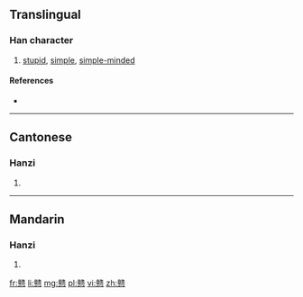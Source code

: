{{also|戇}}
==Translingual==

===Han character===
{{Han char|rn=61|rad=心|as=21|sn=25|four=|canj=卜人心 (YOP)|ids=⿱[[赣]][[心]]}}

# [[stupid]], [[simple]], [[simple-minded]]

====References====
* {{Han ref|kx=0409.291|hdz=42372.240|uh=6206|ud=25094}}

----

==Cantonese==

===Hanzi===
{{yue-hanzi|jyut=[[ngong6]], [[zong3]]|y=ngong6, jong3|tra=戇}}

# {{defn|lang=yue|sort=心21}}

----

==Mandarin==

===Hanzi===
{{cmn-hanzi|tra=戇|pin=[[gàng]] ([[gang4]]), [[zhuàng]] ([[zhuang4]])|wg=kang<sup>4</sup>, chuang<sup>4</sup>}}

# {{defn|lang=cmn|sort=心21}}

[[fr:戆]]
[[li:戆]]
[[mg:戆]]
[[pl:戆]]
[[vi:戆]]
[[zh:戆]]